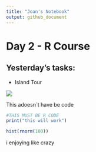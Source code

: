 ```yaml
---
title: "Joan's Notebook"
output: github_document
---
```

# Day 2 - R Course

## Yesterday's tasks:

* Island Tour

![](/Users/joan/Documents/Hawaii/Notebook/HIMB.jpg)


This adoesn´t have be code

```r
#THIS MUST BE R CODE
print("this will work")

hist(rnorm(100))
```
i enjoying like crazy



